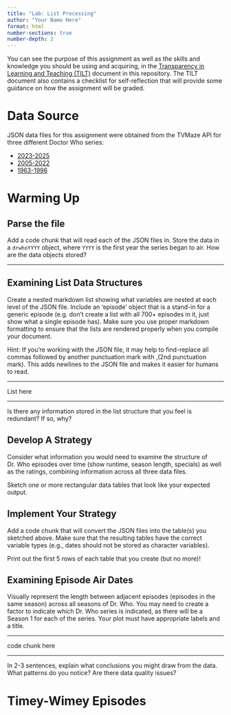 ```yaml
---
title: "Lab: List Processing"
author: "Your Name Here"
format: html
number-sections: true
number-depth: 2
---
```


::: callout
You can see the purpose of this assignment as well as the skills and knowledge you should be using and acquiring, in the [Transparency in Learning and Teaching (TILT)](tilt.qmd) document in this repository. The TILT document also contains a checklist for self-reflection that will provide some guidance on how the assignment will be graded. 
:::

# Data Source

JSON data files for this assignment were obtained from the TVMaze API for three different  Doctor Who series:

- [2023-2025](https://www.tvmaze.com/shows/72724/doctor-who)
- [2005-2022](https://www.tvmaze.com/shows/210/doctor-who)
- [1963-1996](https://www.tvmaze.com/shows/766/doctor-who)

# Warming Up


## Parse the file

Add a code chunk that will read each of the JSON files in. 
Store the data in a `drwhoYYYY` object, where `YYYY` is the first year the series  began to air. 
How are the data objects stored?

---

## Examining List Data Structures

Create a nested markdown list showing what variables are nested at each level of the JSON file. Include an 'episode' object that is a stand-in for a generic episode (e.g. don't create a list with all 700+ episodes in it, just show what a single episode has). Make sure you use proper markdown formatting to ensure that the lists are rendered properly when you compile your document.

Hint: If you're working with the JSON file, it may help to find-replace all commas followed by another punctuation mark with ,\n(2nd punctuation mark). This adds newlines to the JSON file and makes it easier for humans to read. 

----

List here

----

Is there any information stored in the list structure that you feel is redundant? If so, why?



## Develop A Strategy

Consider what information you would need to examine the structure of Dr. Who episodes over time (show runtime, season length, specials) as well as the ratings, combining information across all three data files. 

Sketch one or more rectangular data tables that look like your expected output.


## Implement Your Strategy

Add a code chunk that will convert the JSON files into the table(s) you sketched above. 
Make sure that the resulting tables have the correct variable types (e.g., dates should not be stored as character variables).

Print out the first 5 rows of each table that you create (but no more)!

## Examining Episode Air Dates

Visually represent the length between adjacent episodes (episodes in the same season) across all seasons of Dr. Who. You may need to create a factor to indicate which Dr. Who series is indicated, as there will be a Season 1 for each of the series. 
Your plot must have appropriate labels and a title.

---

code chunk here

---

In 2-3 sentences, explain what conclusions you might draw from the data. What patterns do you notice? Are there data quality issues?

# Timey-Wimey Episodes



